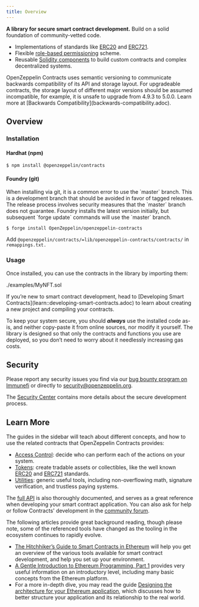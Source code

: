 ```yaml
---
title: Overview
---
```


**A library for secure smart contract development.** Build on a solid foundation of community-vetted code.

* Implementations of standards like [ERC20](erc20.adoc) and [ERC721](erc721.adoc).
* Flexible [role-based permissioning](access-control.adoc) scheme.
* Reusable [Solidity components](utilities.adoc) to build custom contracts and complex decentralized systems.

<Callout type='warn'>
OpenZeppelin Contracts uses semantic versioning to communicate backwards compatibility of its API and storage layout. For upgradeable contracts, the storage layout of different major versions should be assumed incompatible, for example, it is unsafe to upgrade from 4.9.3 to 5.0.0. Learn more at [Backwards Compatibility](backwards-compatibility.adoc).
</Callout>

## Overview

### Installation

#### Hardhat (npm)

```console
$ npm install @openzeppelin/contracts
```

#### Foundry (git)

<Callout type='warn'>
When installing via git, it is a common error to use the `master` branch. This is a development branch that should be avoided in favor of tagged releases. The release process involves security measures that the `master` branch does not guarantee.
</Callout>

<Callout type='warn'>
Foundry installs the latest version initially, but subsequent `forge update` commands will use the `master` branch.
</Callout>

```console
$ forge install OpenZeppelin/openzeppelin-contracts
```

Add `@openzeppelin/contracts/=lib/openzeppelin-contracts/contracts/` in `remappings.txt.`

### Usage

Once installed, you can use the contracts in the library by importing them:

<include cwd lang='solidity'>./examples/MyNFT.sol</include>

<Callout>
If you’re new to smart contract development, head to [Developing Smart Contracts](learn::developing-smart-contracts.adoc) to learn about creating a new project and compiling your contracts.
</Callout>

To keep your system secure, you should ***always*** use the installed code as-is, and neither copy-paste it from online sources, nor modify it yourself. The library is designed so that only the contracts and functions you use are deployed, so you don’t need to worry about it needlessly increasing gas costs.

## Security

Please report any security issues you find via our [bug bounty program on Immunefi](https://www.immunefi.com/bounty/openzeppelin) or directly to security@openzeppelin.org.

The [Security Center](https://contracts.openzeppelin.com/security) contains more details about the secure development process.

## Learn More

The guides in the sidebar will teach about different concepts, and how to use the related contracts that OpenZeppelin Contracts provides:

* [Access Control](access-control.adoc): decide who can perform each of the actions on your system.
* [Tokens](tokens.adoc): create tradable assets or collectibles, like the well known [ERC20](erc20.adoc) and [ERC721](erc721.adoc) standards.
* [Utilities](utilities.adoc): generic useful tools, including non-overflowing math, signature verification, and trustless paying systems.

The [full API](contracts/v5.x/api/token/ERC20) is also thoroughly documented, and serves as a great reference when developing your smart contract application. You can also ask for help or follow Contracts' development in the [community forum](https://forum.openzeppelin.com).

The following articles provide great background reading, though please note, some of the referenced tools have changed as the tooling in the ecosystem continues to rapidly evolve.

* [The Hitchhiker’s Guide to Smart Contracts in Ethereum](https://blog.openzeppelin.com/the-hitchhikers-guide-to-smart-contracts-in-ethereum-848f08001f05) will help you get an overview of the various tools available for smart contract development, and help you set up your environment.
* [A Gentle Introduction to Ethereum Programming, Part 1](https://blog.openzeppelin.com/a-gentle-introduction-to-ethereum-programming-part-1-783cc7796094) provides very useful information on an introductory level, including many basic concepts from the Ethereum platform.
* For a more in-depth dive, you may read the guide [Designing the architecture for your Ethereum application](https://blog.openzeppelin.com/designing-the-architecture-for-your-ethereum-application-9cec086f8317), which discusses how to better structure your application and its relationship to the real world.
